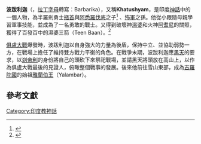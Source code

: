 {{Expand|time=2018-05-16T01:21:31+00:00}}
'''波跋利迦'''（{{lang-sa|बर्बरीक}}，[[拉丁字母|拉丁字母]]轉寫：Barbarika），又稱'''Khatushyam'''，是印度[[神話|神話]]中的一個人物，為半羅剎勇士[[瓶首|瓶首]]與[[阿悉羅伐底|阿悉羅伐底]]之子<ref name="Parmeshwaranand2001">{{cite book|last=Parmeshwaranand|first=Swami|title=Encyclopaedic Dictionary of Puranas|url=https://books.google.com/books?id=6F0ZIBIL2ZAC&pg=PA155|year=2001|publisher=Sarup & Sons|isbn=978-81-7625-226-3|page=155|access-date=2018-05-16|archive-date=2017-02-23|archive-url=https://web.archive.org/web/20170223220737/https://books.google.com/books?id=6F0ZIBIL2ZAC&pg=PA155|dead-url=no}}</ref> 、[[怖軍|怖軍]]之孫。他從小跟隨母親學習軍事技能，並成為了一名勇敢的戰士。又得到破壞神[[濕婆|濕婆]]和火神[[阿耆尼|阿耆尼]]的關照，獲得了百發百中的濕婆三箭（Teen Baan）。<ref>{{cite book |url=https://books.google.ca/books?id=MMFdosx0PokC&lpg=PA431 |title=Rethinking India's Oral and Classical Epics |author=[[Alf_Hiltebeitel|Alf Hiltebeitel]] |publisher=University of Chicago Press |year=2009 |isbn=9780226340555 |page=431 |access-date=2018-05-16 |archive-date=2016-03-05 |archive-url=https://web.archive.org/web/20160305012600/https://books.google.ca/books?id=MMFdosx0PokC&lpg=PA431 |dead-url=no }}</ref>

[[俱盧大戰|俱盧大戰]]爆發時，波跋利迦以自身強大的力量為後盾，保持中立、並協助弱勢一方，在戰場上擔任了維持雙方戰力平衡的角色。在戰爭末期，波跋利迦應[[黑天|黑天]]的要求，以[[剎帝利|剎帝利]]的身份將自己的頭砍下來祭祀戰場，並請黑天將頭放在高山上，以作為俱盧大戰最後的見證人，俯瞰整個戰事的發展。後來他前往雪山東部，成為[[吉羅陀國|吉羅陀國]]的始祖[[雅蘭伯王|雅蘭伯王]]（Yalambar）。

==參考文獻==
{{reflist}}
{{摩訶婆羅多}}
[[Category:印度教神話|Category:印度教神話]]